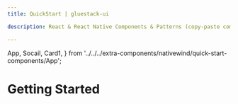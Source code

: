 ```yaml
---
title: QuickStart | gluestack-ui

description: React & React Native Components & Patterns (copy-paste components & patterns crafted with Tailwind CSS (NativeWind))

---
```



<Meta title="with-nativewind/Home/Overview/QuickStart" />


  App,
  Socail,
  Card1,
} from '../../../extra-components/nativewind/quick-start-components/App';

# Getting Started

<Card1 />
<App />
<Socail />

